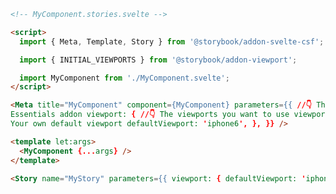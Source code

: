 ```html
<!-- MyComponent.stories.svelte -->

<script>
  import { Meta, Template, Story } from '@storybook/addon-svelte-csf';

  import { INITIAL_VIEWPORTS } from '@storybook/addon-viewport';

  import MyComponent from './MyComponent.svelte';
</script>

<Meta title="MyComponent" component={MyComponent} parameters={{ //👇 The viewports object from the
Essentials addon viewport: { //👇 The viewports you want to use viewports: INITIAL_VIEWPORTS, //👇
Your own default viewport defaultViewport: 'iphone6', }, }} />

<template let:args>
  <MyComponent {...args} />
</template>

<Story name="MyStory" parameters={{ viewport: { defaultViewport: 'iphonex', }, }} />
```
